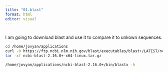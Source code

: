 ```yaml
---
title: "01.blast"
format: html
editor: visual
---
```

```bash

```

I am going to download blast and use it to compare it to unkown sequences. 
```bash
cd /home/jovyan/applications
curl -O https://ftp.ncbi.nlm.nih.gov/blast/executables/blast+/LATEST/ncbi-blast-2.16.0+-x64-linux.tar.gz
tar -xf ncbi-blast-2.16.0+-x64-linux.tar.gz

```
```bash
/home/jovyan/applications/ncbi-blast-2.16.0+/bin/blastx -h
```

